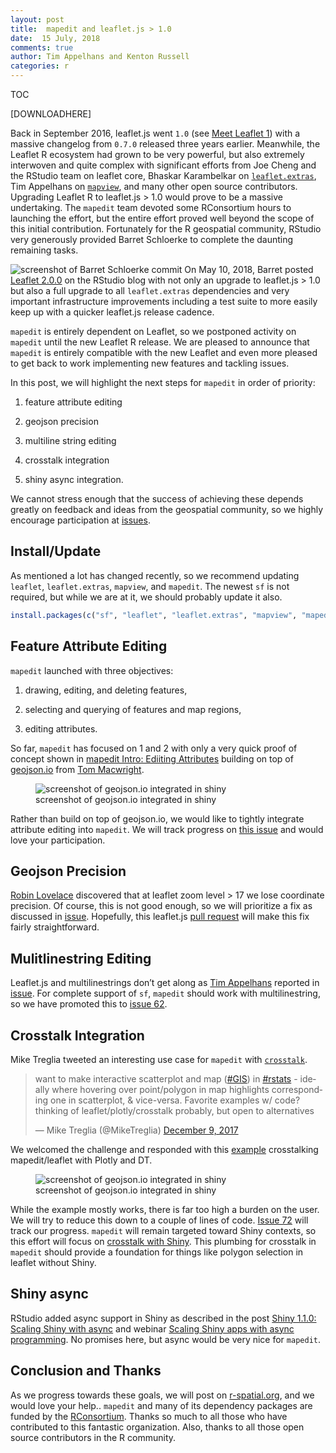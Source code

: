 ```yaml
---
layout: post
title:  mapedit and leaflet.js > 1.0
date:  15 July, 2018
comments: true
author: Tim Appelhans and Kenton Russell
categories: r
---
```


TOC

[DOWNLOADHERE]

Back in September 2016, leaflet.js went `1.0` (see [Meet Leaflet 1](https://leafletjs.com/2016/09/27/leaflet-1.0-final.html)) with a massive changelog from `0.7.0` released three years earlier.  Meanwhile, the Leaflet R ecosystem had grown to be very powerful, but also extremely interwoven and quite complex with significant efforts from Joe Cheng and the RStudio team on leaflet core, Bhaskar Karambelkar on [`leaflet.extras`](https://github.com/bhaskarvk/leaflet.extras), Tim Appelhans on [`mapview`](https://github.com/r-spatial/mapview), and many other open source contributors.  Upgrading Leaflet R to leaflet.js > 1.0 would prove to be a massive undertaking.  The `mapedit` team devoted some RConsortium hours to launching the effort, but the entire effort proved well beyond the scope of this initial contribution.  Fortunately for the R geospatial community, RStudio very generously provided Barret Schloerke to complete the daunting remaining tasks.

![screenshot of Barret Schloerke commit](/images/mapedit3-1.png)
On May 10, 2018, Barret posted [Leaflet 2.0.0](https://blog.rstudio.com/2018/05/10/leaflet-2-0-0/) on the RStudio blog with not only an upgrade to leaflet.js > 1.0 but also a full upgrade to all `leaflet.extras` dependencies and very important infrastructure improvements including a test suite to more easily keep up with a quicker leaflet.js release cadence.

`mapedit` is entirely dependent on Leaflet, so we postponed activity on `mapedit` until the new Leaflet R release.  We are pleased to announce that `mapedit` is entirely compatible with the new Leaflet and even more pleased to get back to work implementing new features and tackling issues.

In this post, we will highlight the next steps for `mapedit` in order of priority:

1. feature attribute editing

2. geojson precision

3. multiline string editing

4. crosstalk integration

5. shiny async integration.

We cannot stress enough that the success of achieving these depends greatly on feedback and ideas from the geospatial community, so we highly encourage participation at [issues](https://github.com/r-spatial/mapedit/issues).

## Install/Update

As mentioned a lot has changed recently, so we recommend updating `leaflet`, `leaflet.extras`, `mapview`, and `mapedit`.  The newest `sf` is not required, but while we are at it, we should probably update it also.

```r
install.packages(c("sf", "leaflet", "leaflet.extras", "mapview", "mapedit"))
```

## Feature Attribute Editing

`mapedit` launched with three objectives:

1. drawing, editing, and deleting features,

2. selecting and querying of features and map regions,

3. editing attributes.

So far, `mapedit` has focused on 1 and 2 with only a very quick proof of concept shown in [mapedit Intro: Ediiting Attributes](https://www.r-spatial.org/r/2017/01/30/mapedit_intro.html#editing-attributes) building on top of [geojson.io](http://geojson.io) from [Tom Macwright](https://macwright.org/).

![screenshot of geojson.io integrated in shiny](/images/mapedit_attribute_edit.gif)

Rather than build on top of geojson.io, we would like to tightly integrate attribute editing into `mapedit`.  We will track progress on [this issue](https://github.com/r-spatial/mapedit/issues/13) and would love your participation.


## Geojson Precision

[Robin Lovelace](http://www.robinlovelace.net/) discovered that at leaflet zoom level > 17 we lose coordinate precision.  Of course, this is not good enough, so we will prioritize a fix as discussed in [issue](https://github.com/r-spatial/mapedit/issues/63).  Hopefully, this leaflet.js [pull request](https://github.com/Leaflet/Leaflet/pull/5444) will make this fix fairly straightforward.

## Mulitlinestring Editing

Leaflet.js and multilinestrings don't get along as [Tim Appelhans](https://github.com/tim-salabim) reported in [issue](https://github.com/r-spatial/mapedit/issues/48#issuecomment-314853140).  For complete support of `sf`, `mapedit` should work with multilinestring, so we have promoted this to [issue 62](https://github.com/r-spatial/mapedit/issues/62).

## Crosstalk Integration

Mike Treglia tweeted an interesting use case for `mapedit` with [`crosstalk`](https://rstudio.github.io/crosstalk/).

<blockquote class="twitter-tweet" data-lang="en"><p lang="en" dir="ltr">want to make interactive scatterplot and map (<a href="https://twitter.com/hashtag/GIS?src=hash&amp;ref_src=twsrc%5Etfw">#GIS</a>) in <a href="https://twitter.com/hashtag/rstats?src=hash&amp;ref_src=twsrc%5Etfw">#rstats</a> - ideally where hovering over point/polygon in map highlights corresponding one in scatterplot, &amp; vice-versa. Favorite examples w/ code? thinking of leaflet/plotly/crosstalk probably, but open to alternatives</p>&mdash; Mike Treglia (@MikeTreglia) <a href="https://twitter.com/MikeTreglia/status/939537085589016577?ref_src=twsrc%5Etfw">December 9, 2017</a></blockquote>
<script async src="https://platform.twitter.com/widgets.js" charset="utf-8"></script>

We welcomed the challenge and responded with this [example](https://github.com/timelyportfolio/mapedit/blob/master/experiments/select_crosstalk.R) crosstalking mapedit/leaflet with Plotly and DT.

![screenshot of geojson.io integrated in shiny](/images/mapedit3-2.gif)

While the example mostly works, there is far too high a burden on the user.  We will try to reduce this down to a couple of lines of code.  [Issue 72](https://github.com/r-spatial/mapedit/issues/72) will track our progress. `mapedit` will remain targeted toward Shiny contexts, so this effort will focus on [crosstalk with Shiny](https://rstudio.github.io/crosstalk/shiny.html).  This plumbing for crosstalk in `mapedit` should provide a foundation for things like polygon selection in leaflet without Shiny.



## Shiny async

RStudio added async support in Shiny as described in the post [Shiny 1.1.0: Scaling Shiny with async](https://blog.rstudio.com/2018/06/26/shiny-1-1-0/) and webinar [Scaling Shiny apps with async programming](https://www.rstudio.com/resources/videos/scaling-shiny-apps-with-async-programming-june-2018/).  No promises here, but async would be very nice for `mapedit`.

## Conclusion and Thanks

As we progress towards these goals, we will post on [r-spatial.org](https://r-spatial.org), and we would love your help..  `mapedit` and many of its dependency packages are funded by the [RConsortium](https://www.r-consortium.org/).  Thanks so much to all those who have contributed to this fantastic organization.  Also, thanks to all those open source contributors in the R community.
